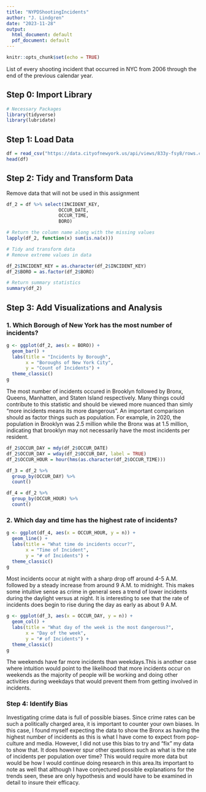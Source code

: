 ```yaml
---
title: "NYPDShootingIncidents"
author: "J. Lindgren"
date: "2023-11-28"
output:
  html_document: default
  pdf_document: default
---
```


```r
knitr::opts_chunk$set(echo = TRUE)
```

List of every shooting incident that occurred in NYC from 2006 through the end of the previous calendar year.


## Step 0: Import Library

```r
# Necessary Packages
library(tidyverse)
library(lubridate)
```

## Step 1: Load Data


```r
df = read_csv("https://data.cityofnewyork.us/api/views/833y-fsy8/rows.csv?accessType=DOWNLOAD")
head(df)
```

## Step 2: Tidy and Transform Data

Remove data that will not be used in this assignment

```r
df_2 = df %>% select(INCIDENT_KEY, 
                   OCCUR_DATE,
                   OCCUR_TIME,
                   BORO)

# Return the column name along with the missing values
lapply(df_2, function(x) sum(is.na(x)))
```


```r
# Tidy and transform data
# Remove extreme values in data

df_2$INCIDENT_KEY = as.character(df_2$INCIDENT_KEY)
df_2$BORO = as.factor(df_2$BORO)

# Return summary statistics
summary(df_2)
```

## Step 3: Add Visualizations and Analysis


### 1. Which Borough of New York has the most number of incidents? 


```r
g <- ggplot(df_2, aes(x = BORO)) +
  geom_bar() +
  labs(title = "Incidents by Borough",
       x = "Boroughs of New York City",
       y = "Count of Incidents") +
  theme_classic()
g
```
The most number of incidents occured in Brooklyn followed by Bronx, Queens, Manhatten, and Staten Island respectively. Many things could contribute to this statistic and should be viewed more nuanced than simly "more incidents means its more dangerous". An important comparison should as factor things such as population. For example, in 2020, the population in Brooklyn was 2.5 million while the Bronx was at 1.5 million, indicating that brooklyn may not necessarily have the most incidents per resident.

```r
df_2$OCCUR_DAY = mdy(df_2$OCCUR_DATE)
df_2$OCCUR_DAY = wday(df_2$OCCUR_DAY, label = TRUE)
df_2$OCCUR_HOUR = hour(hms(as.character(df_2$OCCUR_TIME)))

df_3 = df_2 %>%
  group_by(OCCUR_DAY) %>%
  count()

df_4 = df_2 %>%
  group_by(OCCUR_HOUR) %>%
  count()
```
### 2. Which day and time has the highest rate of incidents?
```r
g <- ggplot(df_4, aes(x = OCCUR_HOUR, y = n)) +
  geom_line() +
  labs(title = "What time do incidents occur?",
       x = "Time of Incident",
       y = "# of Incidents") +
  theme_classic()
g
```

Most incidents occur at night with a sharp drop off around 4-5 A.M. followed by a steady increase from around 9 A.M. to midnight. This makes some intuitive sense as crime in general sees a trend of lower incidents during the daylight versus at night. It is interesting to see that the rate of incidents does begin to rise during the day as early as about 9 A.M.






```r
g <- ggplot(df_3, aes(x = OCCUR_DAY, y = n)) +
  geom_col() +
  labs(title = "What day of the week is the most dangerous?",
       x = "Day of the week",
       y = "# of Incidents") +
  theme_classic()
g
```

The weekends have far more incidents than weekdays.This is another case where intuition would point to the likelihood that more incidents occur on weekends as the majority of people will be working and doing other activities during weekdays that would prevent them from getting involved in incidents.

### Step 4: Identify Bias

Investigating crime data is full of possible biases. Since crime rates can be such a politically charged area, it is important to counter your own biases. In this case, I found myself expecting the data to show the Bronx as having the highest number of incidents as this is what I have come to expect from pop-culture and media. However, I did not use this bias to try and "fix" my data to show that. It does however spur other questions such as what is the rate of incidents per population over time? This would require more data but would be how I would continue doing research in this area.Its important to note as well that although I have conjectured possible explanations for the trends seen, these are only hypothesis and would have to be examined in detail to insure their efficacy.
